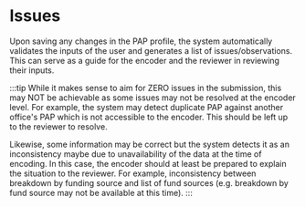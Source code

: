 
# Issues

Upon saving any changes in the PAP profile, the system automatically validates the inputs of the user and generates
a list of issues/observations. This can serve as a guide for the encoder and the reviewer in reviewing their inputs.

<ProjectIssues />

:::tip
While it makes sense to aim for ZERO issues in the submission, this may NOT be achievable as some issues may not be
resolved at the encoder level. For example, the system may detect duplicate PAP against another office's PAP which
is not accessible to the encoder. This should be left up to the reviewer to resolve.

Likewise, some information may be correct but the system detects it as an inconsistency maybe due to unavailability of
the data at the time of encoding. In this case, the encoder should at least be prepared to explain the situation to the
reviewer. For example, inconsistency between breakdown by funding source and list of fund sources (e.g. breakdown by
fund source may not be available at this time).
:::